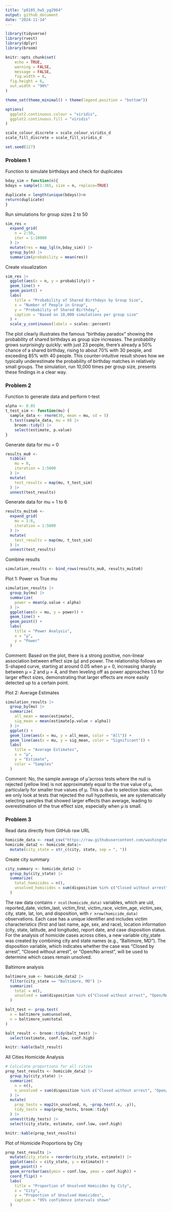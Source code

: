 ```yaml
---
title: "p8105_hw5_yg2964"
output: github_document
date: "2024-11-14"
---
```

```r
library(tidyverse)
library(rvest)
library(dplyr)
library(broom)

knitr::opts_chunk$set(
	echo = TRUE,
	warning = FALSE,
	message = FALSE,
	fig.width = 8, 
  fig.height = 6,
  out.width = "90%"
)

theme_set(theme_minimal() + theme(legend.position = "bottom"))

options(
  ggplot2.continuous.colour = "viridis",
  ggplot2.continuous.fill = "viridis"
)

scale_colour_discrete = scale_colour_viridis_d
scale_fill_discrete = scale_fill_viridis_d

set.seed(127)
```

### Problem 1
Function to simulate birthdays and check for duplicates
```r
bday_sim = function(n){
bdays = sample(1:365, size = n, replace=TRUE)

duplicate = length(unique(bdays))<n
return(duplicate)
}
```

Run simulations for group sizes 2 to 50
```r
sim_res =
  expand_grid(
    n = 2:50,
    iter = 1:10000
  ) |> 
  mutate(res = map_lgl(n,bday_sim)) |> 
  group_by(n) |> 
  summarize(probability = mean(res))
```

Create visualization
```r
sim_res |>
  ggplot(aes(x = n, y = probability)) +
  geom_line() +
  geom_point() +
  labs(
    title = "Probability of Shared Birthdays by Group Size",
    x = "Number of People in Group",
    y = "Probability of Shared Birthday",
    caption = "Based on 10,000 simulations per group size"
  ) +
  scale_y_continuous(labels = scales::percent)
```
The plot clearly illustrates the famous "birthday paradox" showing the probability of shared birthdays as group size increases. The probability grows surprisingly quickly: with just 23 people, there's already a 50% chance of a shared birthday, rising to about 70% with 30 people, and exceeding 85% with 40 people. This counter-intuitive result shows how we typically underestimate the probability of birthday matches in relatively small groups. The simulation, run 10,000 times per group size, presents these findings in a clear way.

### Problem 2
Function to generate data and perform t-test
```r
alpha <- 0.05
t_test_sim <- function(mu) {
  sample_data <- rnorm(30, mean = mu, sd = 5)
  t.test(sample_data, mu = 0) |>
    broom::tidy() |>
    select(estimate, p.value)
}
```

Generate data for mu = 0
```r
results_mu0 <- 
  tibble(
    mu = 0,
    iteration = 1:5000
  ) |>
  mutate(
    test_results = map(mu, t_test_sim)
  ) |>
  unnest(test_results)
```

Generate data for mu = 1 to 6
```r
results_mu1to6 <- 
  expand_grid(
    mu = 1:6,
    iteration = 1:5000
  ) |>
  mutate(
    test_results = map(mu, t_test_sim)
  ) |>
  unnest(test_results)
```

Combine results
```r
simulation_results <- bind_rows(results_mu0, results_mu1to6)
```

Plot 1: Power vs True mu
```r
simulation_results |>
  group_by(mu) |>
  summarize(
    power = mean(p.value < alpha)
  ) |>
  ggplot(aes(x = mu, y = power)) +
  geom_line() +
  geom_point() +
  labs(
    title = "Power Analysis",
    x = "μ",
    y = "Power"
  )
```
Comment: Based on the plot, there is a strong positive, non-linear association between effect size (μ) and power. The relationship follows an S-shaped curve, starting at around 0.05 when μ = 0, increasing sharply between μ = 2 and μ = 4, and then leveling off as power approaches 1.0 for larger effect sizes, demonstrating that larger effects are more easily detected up to a certain point.

Plot 2: Average Estimates
```r
simulation_results |>
  group_by(mu) |>
  summarize(
    all_mean = mean(estimate),
    sig_mean = mean(estimate[p.value < alpha])
  ) |>
  ggplot() +
  geom_line(aes(x = mu, y = all_mean, color = "All")) +
  geom_line(aes(x = mu, y = sig_mean, color = "Significant")) +
  labs(
    title = "Average Estimates",
    x = "μ",
    y = "Estimate",
    color = "Samples"
  )
```
Comment: No, the sample average of μ̂ across tests where the null is rejected (yellow line) is not approximately equal to the true value of μ, particularly for smaller true values of μ. This is due to selection bias: when we only look at tests that rejected the null hypothesis, we are systematically selecting samples that showed larger effects than average, leading to overestimation of the true effect size, especially when μ is small.

### Problem 3
Read data directly from GitHub raw URL
```r
homicide_data <- read_csv("https://raw.githubusercontent.com/washingtonpost/data-homicides/master/homicide-data.csv") 
homicide_data2 <- homicide_data|> 
  mutate(city_state = str_c(city, state, sep = ", "))
```

Create city summary 
```r
city_summary <- homicide_data2 |> 
  group_by(city_state) |> 
  summarize(
    total_homicides = n(),
    unsolved_homicides = sum(disposition %in% c("Closed without arrest", "Open/No arrest"))
  )
```
The raw data contains `r ncol(homicide_data)` variables, which are uid, reported_date, victim_last, victim_first, victim_race, victim_age, victim_sex, city, state, lat, lon, and disposition, with `r nrow(homicide_data)` observations. Each case has a unique identifier and includes victim characteristics (first and last name, age, sex, and race), location information (city, state, latitude, and longitude), report date, and case disposition status. For the analysis of homicide cases across cities, a new variable city_state was created by combining city and state names (e.g., "Baltimore, MD"). The disposition variable, which indicates whether the case was "Closed by arrest", "Closed without arrest", or "Open/No arrest", will be used to determine which cases remain unsolved.

Baltimore analysis
```r
baltimore_sum <- homicide_data2 |>  
  filter(city_state == "Baltimore, MD") |>  
  summarize(
    total = n(),
    unsolved = sum(disposition %in% c("Closed without arrest", "Open/No arrest"))
  )

balt_test <- prop.test(
  x = baltimore_sum$unsolved, 
  n = baltimore_sum$total
)

balt_result <- broom::tidy(balt_test) |> 
  select(estimate, conf.low, conf.high)

knitr::kable(balt_result)
```

All Cities Homicide Analysis
```r
# Calculate proportions for all cities
prop_test_results <- homicide_data2 |> 
  group_by(city_state) |> 
  summarize(
    n = n(),
    n_unsolved = sum(disposition %in% c("Closed without arrest", "Open/No arrest"))
  ) |> 
  mutate(
    prop_tests = map2(n_unsolved, n, ~prop.test(.x, .y)),
    tidy_tests = map(prop_tests, broom::tidy)
  ) |> 
  unnest(tidy_tests) |> 
  select(city_state, estimate, conf.low, conf.high)

knitr::kable(prop_test_results)
```

Plot of Homicide Proportions by City
```r
prop_test_results |> 
  mutate(city_state = reorder(city_state, estimate)) |> 
  ggplot(aes(x = city_state, y = estimate)) +
  geom_point() +
  geom_errorbar(aes(ymin = conf.low, ymax = conf.high)) +
  coord_flip() +
  labs(
    title = "Proportion of Unsolved Homicides by City",
    x = "City",
    y = "Proportion of Unsolved Homicides",
    caption = "95% confidence intervals shown"
  )
```
